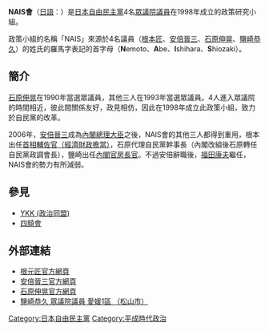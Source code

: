 {{Unreferenced |time=2009-05-16T23:18:10+00:00 }}
'''NAIS會'''（[[日語|日語]]：{{lang|ja|'''NAISの会'''（ないすのかい）}}）是[[日本|日本]][[自由民主黨_(日本)|自由民主黨]]4名[[眾議院_(日本)|眾議院]][[日本眾議院議員|議員]]在1998年成立的政策研究小組。

政策小組的名稱「NAIS」來源於4名議員（[[根本匠|根本匠]]、[[安倍晉三|安倍晉三]]、[[石原伸晃|石原伸晃]]、[[鹽崎恭久|鹽崎恭久]]）的姓氏的羅馬字表記的首字母（'''N'''emoto、'''A'''be、'''I'''shihara、'''S'''hiozaki）。

== 簡介 ==
[[石原伸晃|石原伸晃]]在1990年當選眾議員，其他三人在1993年當選眾議員。4人進入眾議院的時間相近，彼此間關係友好，政見相仿，因此在1998年成立此政策小組，致力於自民黨的改革。

2006年，[[安倍晉三|安倍晉三]]成為[[內閣總理大臣_(日本)|內閣總理大臣]]之後，NAIS會的其他三人都得到重用，根本出任[[內閣總理大臣輔佐官|首相輔佐官（經濟財政擔當）]]，石原代理自民黨幹事長（內閣改組後石原轉任自民黨政調會長），鹽崎出任[[內閣官房長官|內閣官房長官]]。不過安倍辭職後，[[福田康夫|福田康夫]]繼任，NAIS會的勢力有所減弱。

== 參見 ==
* [[YKK_(政治同盟)|YKK (政治同盟)]]
* [[四騎會|四騎會]]

== 外部連結 ==
* [https://web.archive.org/web/20090312072353/http://www.t-nemoto.com/index.shtml 根元匠官方網頁]
* [https://web.archive.org/web/20090228175029/http://newtop.s-abe.or.jp/ 安倍晉三官方網頁]
* [http://www.nobuteru.or.jp/ 石原伸晃官方網頁]{{Wayback|url=http://www.nobuteru.or.jp/ |date=20120111105005 }}
* [https://web.archive.org/web/20130602075854/http://www.y-shiozaki.or.jp/ 鹽崎恭久 眾議院議員 愛媛1區 （松山市）]

[[Category:日本自由民主黨|Category:日本自由民主黨]]
[[Category:平成時代政治|Category:平成時代政治]]